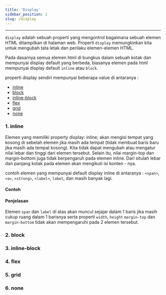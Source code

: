 ```yaml
---
title: 'Display'
sidebar_position: 1
slug: /display
---
```


<hr />

`display` adalah sebuah properti yang mengontrol bagaimana sebuah elemen HTML ditampilkan di halaman web. Properti `display` memungkinkan kita untuk mengubah tata letak dan perilaku elemen-elemen HTML.

Pada dasarnya semua elemen html di bungkus dalam sebuah kotak dan mempunyai display default yang berbeda, biasanya elemen pada html mempunyai display default `inline` atau `block`.

properti display sendiri mempunyai beberapa value di antaranya :

- [inline](#1-inline)
- [block](#2-block)
- [inline-block](#3-inline-block)
- [flex](#4-flex)
- [grid](#5-grid)
- [none](#6-none)

### 1. inline

Elemen yang memiliki property display: inline; akan mengisi tempat yang kosong di sebelah elemen jika masih ada tempat (tidak membuat baris baru jika masih ada tempat kosong). Kita tidak dapat mengubah atau mengatur nilai lebar dan tinggi dari elemen tersebut. Selain itu, nilai margin-top dan margin-bottom juga tidak berpengaruh pada elemen inline. Dari situlah lebar dan panjang kotak pada elemen akan mengikuti isi konten - nya.

contoh elemen yang mempunyai default display inline di antaranya : `<span>`, `<a>`, `<strong>`, `<label>`, `label`, dan masih banyak lagi.

#### Contoh

<Codepen dataSlugHash="eYXoEKB" title="Display - inline" />

#### Penjelasan

Elemen `span` dan `label` di atas akan muncul sejajar dalam 1 baris jika masih cukup ruang dalam 1 barisnya serta properti `width`, `height` `margin-top` dan `margin-bottom` tidak akan mempengaruhi pada 2 elemen tersebut.

### 2. block

<Codepen dataSlugHash="poYBdvV" title="Display - block" />

### 3. inline-block

### 4. flex

### 5. grid

### 6. none
